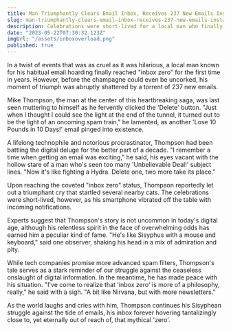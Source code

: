```yaml
---
title: Man Triumphantly Clears Email Inbox, Receives 237 New Emails Instantly
slug: man-triumphantly-clears-email-inbox-receives-237-new-emails-instantly
description: Celebrations were short-lived for a local man who finally managed to clear his email inbox, only to be bombarded with a fresh batch of mostly spam.
date: "2023-05-22T07:30:32.123Z"
imgUrl: "/assets/inboxoverload.png"
published: true
---
```


In a twist of events that was as cruel as it was hilarious, a local man known for his habitual email hoarding finally reached "inbox zero" for the first time in years. However, before the champagne could even be uncorked, his moment of triumph was abruptly shattered by a torrent of 237 new emails.

Mike Thompson, the man at the center of this heartbreaking saga, was last seen muttering to himself as he fervently clicked the 'Delete' button. "Just when I thought I could see the light at the end of the tunnel, it turned out to be the light of an oncoming spam train," he lamented, as another 'Lose 10 Pounds in 10 Days!' email pinged into existence.

A lifelong technophile and notorious procrastinator, Thompson had been battling the digital deluge for the better part of a decade. "I remember a time when getting an email was exciting," he said, his eyes vacant with the hollow stare of a man who's seen too many 'Unbelievable Deal!' subject lines. "Now it's like fighting a Hydra. Delete one, two more take its place."

Upon reaching the coveted "inbox zero" status, Thompson reportedly let out a triumphant cry that startled several nearby cats. The celebrations were short-lived, however, as his smartphone vibrated off the table with incoming notifications.

Experts suggest that Thompson's story is not uncommon in today's digital age, although his relentless spirit in the face of overwhelming odds has earned him a peculiar kind of fame. "He's like Sisyphus with a mouse and keyboard," said one observer, shaking his head in a mix of admiration and pity.

While tech companies promise more advanced spam filters, Thompson's tale serves as a stark reminder of our struggle against the ceaseless onslaught of digital information. In the meantime, he has made peace with his situation. "I've come to realize that 'inbox zero' is more of a philosophy, really," he said with a sigh. "A bit like Nirvana, but with more newsletters."

As the world laughs and cries with him, Thompson continues his Sisyphean struggle against the tide of emails, his inbox forever hovering tantalizingly close to, yet eternally out of reach of, that mythical 'zero'. 

